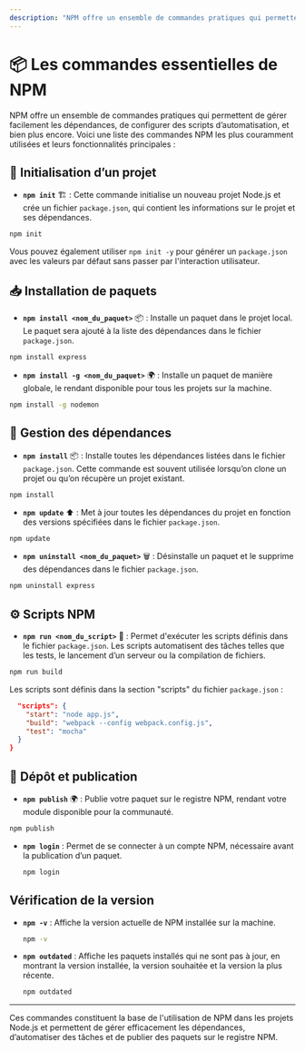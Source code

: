 ```yaml
---
description: "NPM offre un ensemble de commandes pratiques qui permettent de gérer facilement les dépendances, de configurer des scripts d’automatisation, et bien plus encore."
---
```

# 📦 Les commandes essentielles de NPM

NPM offre un ensemble de commandes pratiques qui permettent de gérer facilement les dépendances, de configurer des scripts d’automatisation, et bien plus encore. Voici une liste des commandes NPM les plus couramment utilisées et leurs fonctionnalités principales :

## 🚀 Initialisation d’un projet
 - **`npm init`** 🏗️ : Cette commande initialise un nouveau projet Node.js et crée un fichier `package.json`, qui contient les informations sur le projet et ses dépendances.
  ```bash copy
  npm init
  ```
  Vous pouvez également utiliser `npm init -y` pour générer un `package.json` avec les valeurs par défaut sans passer par l'interaction utilisateur.

## 📥 Installation de paquets
 - **`npm install <nom_du_paquet>`** 📦 : Installe un paquet dans le projet local. Le paquet sera ajouté à la liste des dépendances dans le fichier `package.json`.
  ```bash copy
  npm install express
  ```
 - **`npm install -g <nom_du_paquet>`** 🌍 : Installe un paquet de manière globale, le rendant disponible pour tous les projets sur la machine.
  ```bash copy
  npm install -g nodemon
  ```

## 🔄 Gestion des dépendances
 - **`npm install`** 📦 : Installe toutes les dépendances listées dans le fichier `package.json`. Cette commande est souvent utilisée lorsqu’on clone un projet ou qu’on récupère un projet existant.
  ```bash copy
  npm install
  ```
 - **`npm update`** ⬆️ : Met à jour toutes les dépendances du projet en fonction des versions spécifiées dans le fichier `package.json`.
  ```bash copy
  npm update
  ```
 - **`npm uninstall <nom_du_paquet>`** 🗑️ : Désinstalle un paquet et le supprime des dépendances dans le fichier `package.json`.
  ```bash copy
  npm uninstall express
  ```

## ⚙️ Scripts NPM
 - **`npm run <nom_du_script>`** 🏃 : Permet d'exécuter les scripts définis dans le fichier `package.json`. Les scripts automatisent des tâches telles que les tests, le lancement d’un serveur ou la compilation de fichiers.
  ```bash copy
  npm run build
  ```

Les scripts sont définis dans la section "scripts" du fichier `package.json` :
```json copy
  "scripts": {
    "start": "node app.js",
    "build": "webpack --config webpack.config.js",
    "test": "mocha"
  }
}
```

## 🚀 Dépôt et publication
 - **`npm publish`** 🌍 : Publie votre paquet sur le registre NPM, rendant votre module disponible pour la communauté.
  ```bash copy
  npm publish
  ```
- **`npm login`** : Permet de se connecter à un compte NPM, nécessaire avant la publication d’un paquet.
  ```bash copy
  npm login
  ```

## Vérification de la version
- **`npm -v`** : Affiche la version actuelle de NPM installée sur la machine.
  ```bash copy
  npm -v
  ```
- **`npm outdated`** : Affiche les paquets installés qui ne sont pas à jour, en montrant la version installée, la version souhaitée et la version la plus récente.
  ```bash copy
  npm outdated
  ```

---

Ces commandes constituent la base de l'utilisation de NPM dans les projets Node.js et permettent de gérer efficacement les dépendances, d’automatiser des tâches et de publier des paquets sur le registre NPM.